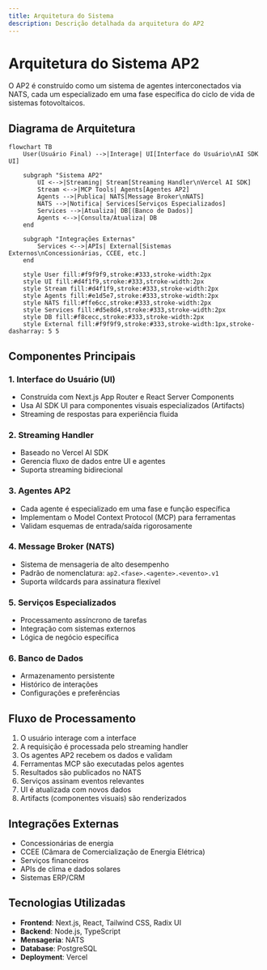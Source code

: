 ```yaml
---
title: Arquitetura do Sistema
description: Descrição detalhada da arquitetura do AP2
---
```


# Arquitetura do Sistema AP2

O AP2 é construído como um sistema de agentes interconectados via NATS, cada um especializado em uma fase específica do ciclo de vida de sistemas fotovoltaicos.

## Diagrama de Arquitetura

```mermaid
flowchart TB
    User(Usuário Final) -->|Interage| UI[Interface do Usuário\nAI SDK UI]
    
    subgraph "Sistema AP2"
        UI <-->|Streaming| Stream[Streaming Handler\nVercel AI SDK]
        Stream <-->|MCP Tools| Agents[Agentes AP2]
        Agents -->|Publica| NATS[Message Broker\nNATS]
        NATS -->|Notifica| Services[Serviços Especializados]
        Services -->|Atualiza| DB[(Banco de Dados)]
        Agents <-->|Consulta/Atualiza| DB
    end
    
    subgraph "Integrações Externas"
        Services <-->|APIs| External[Sistemas Externos\nConcessionárias, CCEE, etc.]
    end
    
    style User fill:#f9f9f9,stroke:#333,stroke-width:2px
    style UI fill:#d4f1f9,stroke:#333,stroke-width:2px
    style Stream fill:#d4f1f9,stroke:#333,stroke-width:2px
    style Agents fill:#e1d5e7,stroke:#333,stroke-width:2px
    style NATS fill:#ffe6cc,stroke:#333,stroke-width:2px
    style Services fill:#d5e8d4,stroke:#333,stroke-width:2px
    style DB fill:#f8cecc,stroke:#333,stroke-width:2px
    style External fill:#f9f9f9,stroke:#333,stroke-width:1px,stroke-dasharray: 5 5
```

## Componentes Principais

### 1. Interface do Usuário (UI)
- Construída com Next.js App Router e React Server Components
- Usa AI SDK UI para componentes visuais especializados (Artifacts)
- Streaming de respostas para experiência fluida

### 2. Streaming Handler
- Baseado no Vercel AI SDK
- Gerencia fluxo de dados entre UI e agentes
- Suporta streaming bidirecional

### 3. Agentes AP2
- Cada agente é especializado em uma fase e função específica
- Implementam o Model Context Protocol (MCP) para ferramentas
- Validam esquemas de entrada/saída rigorosamente

### 4. Message Broker (NATS)
- Sistema de mensageria de alto desempenho
- Padrão de nomenclatura: `ap2.<fase>.<agente>.<evento>.v1`
- Suporta wildcards para assinatura flexível

### 5. Serviços Especializados
- Processamento assíncrono de tarefas
- Integração com sistemas externos
- Lógica de negócio específica

### 6. Banco de Dados
- Armazenamento persistente
- Histórico de interações
- Configurações e preferências

## Fluxo de Processamento

1. O usuário interage com a interface
2. A requisição é processada pelo streaming handler
3. Os agentes AP2 recebem os dados e validam
4. Ferramentas MCP são executadas pelos agentes
5. Resultados são publicados no NATS
6. Serviços assinam eventos relevantes
7. UI é atualizada com novos dados
8. Artifacts (componentes visuais) são renderizados

## Integrações Externas

- Concessionárias de energia
- CCEE (Câmara de Comercialização de Energia Elétrica)
- Serviços financeiros
- APIs de clima e dados solares
- Sistemas ERP/CRM

## Tecnologias Utilizadas

- **Frontend**: Next.js, React, Tailwind CSS, Radix UI
- **Backend**: Node.js, TypeScript
- **Mensageria**: NATS
- **Database**: PostgreSQL
- **Deployment**: Vercel